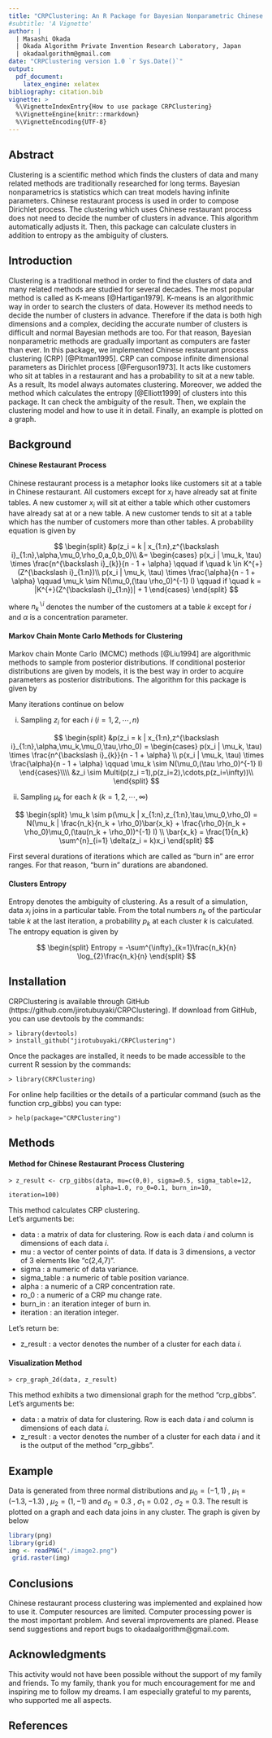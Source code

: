 ```yaml
---
title: "CRPClustering: An R Package for Bayesian Nonparametric Chinese Restaurant Process Clustering with Entropy"
#subtitle: 'A Vignette'
author: |
  | Masashi Okada
  | Okada Algorithm Private Invention Research Laboratory, Japan
  | okadaalgorithm@gmail.com
date: "CRPClustering version 1.0 `r Sys.Date()`"
output:
  pdf_document:
    latex_engine: xelatex
bibliography: citation.bib
vignette: >
  %\VignetteIndexEntry{How to use package CRPClustering}
  %\VignetteEngine{knitr::rmarkdown}
  %\VignetteEncoding{UTF-8}
---
```


## Abstract
Clustering is a scientific method which finds the clusters of data and many related methods are traditionally researched for long terms. Bayesian nonparametrics is statistics which can treat models having infinite parameters. Chinese restaurant process is used in order to compose Dirichlet process. The clustering which uses Chinese restaurant process does not need to decide the number of clusters in advance. This algorithm automatically adjusts it. Then, this package can calculate clusters in addition to entropy as the ambiguity of clusters.

## Introduction
Clustering is a traditional method in order to find the clusters of data and many related methods are studied for several decades. The most popular method is called as K-means [@Hartigan1979]. K-means is an algorithmic way in order to search the clusters of data. However its method needs to decide the number of clusters in advance. Therefore if the data is both high dimensions and a complex, deciding the accurate number of clusters is difficult and normal Bayesian methods are too. For that reason, Bayesian nonparametric methods are gradually important as computers are faster than ever. In this package, we implemented Chinese restaurant process clustering  (CRP) [@Pitman1995]. CRP can compose infinite dimensional parameters as Dirichlet process [@Ferguson1973]. It acts like customers who sit at tables in a restaurant and has a probability to sit at a new table. As a result, Its model always automates clustering. Moreover, we added the method which calculates the entropy [@Elliott1999] of clusters into this package. It can check the ambiguity of the result. Then, we explain the clustering model and how to use it in detail. Finally, an example is plotted on a graph.

## Background
#### Chinese Restaurant Process
Chinese restaurant process is a metaphor looks like customers sit at a table in Chinese restaurant. All customers except for $x_i$ have already sat at finite tables. A new customer $x_i$ will sit at either a table which other customers have already sat at or a new table. A new customer tends to sit at a table which has the number of customers more than other tables. A probability equation is given by

$$
\begin{split}
  &p(z_i = k | x_{1:n},z^{\backslash i}_{1:n},\alpha,\mu_0,\rho_0,a_0,b_0)\\
  &= \begin{cases}
    p(x_i | \mu_k, \tau) \times \frac{n^{\backslash i}_{k}}{n - 1 + \alpha} \qquad if \quad k \in K^{+}(Z^{\backslash i}_{1:n})\\
    p(x_i | \mu_k, \tau) \times \frac{\alpha}{n - 1 + \alpha} \qquad  \mu_k \sim N(\mu_0,(\tau \rho_0)^{-1} I) \qquad if \quad k = |K^{+}(Z^{\backslash i}_{1:n})| + 1
  \end{cases}
\end{split}
$$

where $n^{\backslash i}_{k}$ denotes the number of the customers at a table $k$ except for $i$ and $\alpha$ is a concentration parameter.

#### Markov Chain Monte Carlo Methods for Clustering
Markov chain Monte Carlo (MCMC) methods [@Liu1994] are algorithmic methods to sample from posterior distributions. If conditional posterior distributions are given by models, it is the best way in order to acquire parameters as posterior distributions. The algorithm for this package is given by  

Many iterations continue on below  

i) Sampling $z_i$ for each $i$ $(i = 1,2, \cdots,n)$

$$
\begin{split}
  &p(z_i = k | x_{1:n},z^{\backslash i}_{1:n},\alpha,\mu_k,\mu_0,\tau,\rho_0)
 = \begin{cases}
    p(x_i | \mu_k, \tau) \times \frac{n^{\backslash i}_{k}}{n - 1 + \alpha} \\
    p(x_i | \mu_k, \tau) \times \frac{\alpha}{n - 1 + \alpha} \qquad  \mu_k \sim N(\mu_0,(\tau \rho_0)^{-1} I)
  \end{cases}\\\\
  &z_i \sim Multi(p(z_i =1),p(z_i=2),\cdots,p(z_i=\infty))\\
\end{split}
$$

ii) Sampling $\mu_k$ for each $k$ $(k = 1,2, \cdots ,\infty)$

$$
\begin{split}
  \mu_k \sim p(\mu_k | x_{1:n},z_{1:n},\tau,\mu_0,\rho_0) = N(\mu_k | \frac{n_k}{n_k + \rho_0}\bar{x_k} + \frac{\rho_0}{n_k + \rho_0}\mu_0,(\tau(n_k + \rho_0))^{-1} I) \\
  \bar{x_k} = \frac{1}{n_k} \sum^{n}_{i=1} \delta(z_i = k)x_i
\end{split}
$$

First several durations of iterations which are called as "burn in" are error ranges. For that reason, "burn in" durations are abandoned.

#### Clusters Entropy
Entropy denotes the ambiguity of clustering. As a result of a simulation, data $x_i$ joins in a particular table. From the total numbers $n_k$ of the particular table $k$ at the last iteration, a probability $p_k$ at each cluster $k$ is calculated. The entropy equation is given by  

$$
\begin{split}
  Entropy = -\sum^{\infty}_{k=1}\frac{n_k}{n} \log_{2}\frac{n_k}{n}
\end{split}
$$

## Installation
CRPClustering is available through GitHub (https://github.com/jirotubuyaki/CRPClustering). If download from GitHub, you can use devtools by the commands:

```
> library(devtools)
> install_github("jirotubuyaki/CRPClustering")
```

Once the packages are installed, it needs to be made accessible to the current R session by the commands:

```
> library(CRPClustering)
```

For online help facilities or the details of a particular command (such as the function crp_gibbs) you can type:

```
> help(package="CRPClustering")
```

## Methods
#### Method for Chinese Restaurant Process Clustering

```
> z_result <- crp_gibbs(data, mu=c(0,0), sigma=0.5, sigma_table=12,
                        alpha=1.0, ro_0=0.1, burn_in=10, iteration=100)

```

This method calculates CRP clustering.  
Let's arguments be:  

*  data : a matrix of data for clustering. Row is each data $i$ and column is dimensions of each data $i$.
*  mu : a vector of center points of data. If data is 3 dimensions, a vector of 3 elements like "c(2,4,7)".
*  sigma : a numeric of data variance.
*  sigma_table : a numeric of table position variance.
*  alpha : a numeric of a CRP concentration rate.
*  ro_0 : a numeric of a CRP mu change rate.
*  burn_in : an iteration integer of burn in.
*  iteration : an iteration integer.

Let's return be:    

*  z_result : a vector denotes the number of a cluster for each data $i$.

#### Visualization Method

```
> crp_graph_2d(data, z_result)
```

This method exhibits a two dimensional graph for the method "crp_gibbs".  
Let's arguments be:    

*  data : a matrix of data for clustering. Row is each data $i$ and column is dimensions of each data $i$.
*  z_result : a vector denotes the number of a cluster for each data $i$ and it is the output of the method "crp_gibbs".   

## Example
Data is generated from three normal distributions and $\mu_0 = (-1,1)$ , $\mu_1 = (-1.3,-1.3)$ , $\mu_2 = (1, -1)$ and $\sigma_0 = 0.3$ , $\sigma_1 = 0.02$ , $\sigma_2 = 0.3$. The result is plotted on a graph and each data joins in any cluster. The graph is given by below
```r
library(png)
library(grid)
img <- readPNG("./image2.png")
 grid.raster(img)
```
\begin{center}
Figure 1. CRP clustering result
\end{center}

## Conclusions
Chinese restaurant process clustering was implemented and explained how to use it. Computer resources are limited. Computer processing power is the most important problem. And several improvements are planed. Please send suggestions and report bugs to okadaalgorithm@gmail.com.

## Acknowledgments
This activity would not have been possible without the support of my family and friends. To my family, thank you for much encouragement for me and inspiring me to follow my dreams. I am especially grateful to my parents, who supported me all aspects.  

## References
